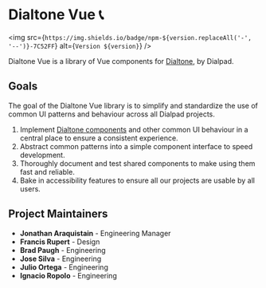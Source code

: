 
<Meta title="Welcome" id="welcome" />

<LogoContainer>
  <Logo className="example-doc__image" src="https://static.dialpadcdn.com/dialtone/dialpad_logo.svg" />
</LogoContainer>

# Dialtone Vue 📞

<img src={`https://img.shields.io/badge/npm-${version.replaceAll('-', '--')}-7C52FF`} alt={`Version ${version}`} />

Dialtone Vue is a library of Vue components for <a class="d-link" href="https://dialpad.design/">Dialtone</a>, by Dialpad.

## Goals

The goal of the Dialtone Vue library is to simplify and standardize the use of common UI patterns and behaviour across all
Dialpad projects.

1. Implement [Dialtone components][dt-components] and other common UI behaviour in
   a central place to ensure a consistent experience.
2. Abstract common patterns into a simple component interface to speed development.
3. Thoroughly document and test shared components to make using them fast and reliable.
4. Bake in accessibility features to ensure all our projects are usable by all users.

## Project Maintainers

- **Jonathan Araquistain** - Engineering Manager
- **Francis Rupert** - Design
- **Brad Paugh** - Engineering
- **Jose Silva** - Engineering
- **Julio Ortega** - Engineering
- **Ignacio Ropolo** - Engineering

[//]: # (TODO: Replace this with the overview link once is created on dialtone.)
[dt-components]: https://dialpad.design/components
